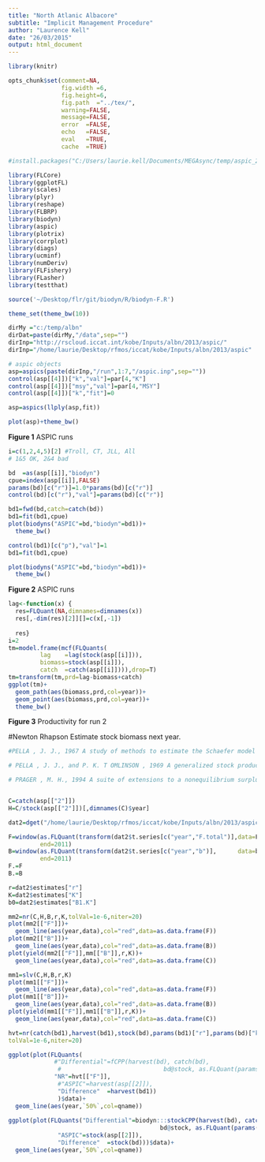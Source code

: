 ```yaml
---
title: "North Atlanic Albacore"
subtitle: "Implicit Management Procedure"
author: "Laurence Kell"
date: "26/03/2015"
output: html_document
---
```


```r
library(knitr)

opts_chunk$set(comment=NA, 
               fig.width =6, 
               fig.height=6,
               fig.path  ="../tex/",
               warning=FALSE, 
               message=FALSE, 
               error  =FALSE, 
               echo   =FALSE, 
               eval   =TRUE,
               cache  =TRUE)
```

```r
#install.packages("C:/Users/laurie.kell/Documents/MEGAsync/temp/aspic_2.0.1.tar.gz",repos=NULL,type="source",INSTALL_opts=c("--no-multiarch"))

library(FLCore)
library(ggplotFL)
library(scales)
library(plyr)
library(reshape)
library(FLBRP)
library(biodyn)
library(aspic)
library(plotrix)
library(corrplot)
library(diags)
library(ucminf)
library(numDeriv)
library(FLFishery)
library(FLasher)
library(testthat)

source('~/Desktop/flr/git/biodyn/R/biodyn-F.R')

theme_set(theme_bw(10))

dirMy ="c:/temp/albn"
dirDat=paste(dirMy,"/data",sep="")
dirInp="http://rscloud.iccat.int/kobe/Inputs/albn/2013/aspic/"
dirInp="/home/laurie/Desktop/rfmos/iccat/kobe/Inputs/albn/2013/aspic"
```


```r
# aspic objects
asp=aspics(paste(dirInp,"/run",1:7,"/aspic.inp",sep=""))
control(asp[[4]])["k","val"]=par[4,"K"]
control(asp[[4]])["msy","val"]=par[4,"MSY"]
control(asp[[4]])["k","fit"]=0

asp=aspics(llply(asp,fit))
```


```r
plot(asp)+theme_bw()
```

**Figure 1** ASPIC runs


```r
i=c(1,2,4,5)[2] #Troll, CT, JLL, All
# 1&5 OK, 2&4 bad

bd  =as(asp[[i]],"biodyn")
cpue=index(asp[[i]],FALSE)
params(bd)[c("r")]=1.0*params(bd)[c("r")]
control(bd)[c("r"),"val"]=params(bd)[c("r")]

bd1=fwd(bd,catch=catch(bd))
bd1=fit(bd1,cpue)
plot(biodyns("ASPIC"=bd,"biodyn"=bd1))+
  theme_bw()

control(bd1)[c("p"),"val"]=1
bd1=fit(bd1,cpue)

plot(biodyns("ASPIC"=bd,"biodyn"=bd1))+
  theme_bw()
```


**Figure 2** ASPIC runs

```r
lag<-function(x) {
  res=FLQuant(NA,dimnames=dimnames(x))
  res[,-dim(res)[2]][]=c(x[,-1])
  
  res}
i=2
tm=model.frame(mcf(FLQuants(
         lag    =lag(stock(asp[[i]])),
         biomass=stock(asp[[i]]),
         catch  =catch(asp[[i]]))),drop=T)
tm=transform(tm,prd=lag-biomass+catch)
ggplot(tm)+
  geom_path(aes(biomass,prd,col=year))+
  geom_point(aes(biomass,prd,col=year))+
  theme_bw()
```

**Figure 3** Productivity for run 2


#Newton Rhapson
Estimate stock biomass next year.
```r
#PELLA , J. J., 1967 A study of methods to estimate the Schaefer model parameters with special reference to the yellowfin tuna fishery in the eastern tropical Pacific ocean. University of Washington, Seattle.

# PELLA , J. J., and P. K. T OMLINSON , 1969 A generalized stock production model. Bulletin of the Inter-American Tropical Tuna Commission 13: 419-496.

# PRAGER , M. H., 1994 A suite of extensions to a nonequilibrium surplus-production model. U. S. Fishery Bulletin 92: 374-389.


C=catch(asp[["2"]])
H=C/stock(asp[["2"]])[,dimnames(C)$year]

dat2=dget("/home/laurie/Desktop/rfmos/iccat/kobe/Inputs/albn/2013/aspic/run2/aspic.rdat")

F=window(as.FLQuant(transform(dat2$t.series[c("year","F.total")],data=F.total)[,-2]),
         end=2011)
B=window(as.FLQuant(transform(dat2$t.series[c("year","b")],      data=b      )[,-2]),
         end=2011)
F.=F
B.=B

r=dat2$estimates["r"]
K=dat2$estimates["K"]
b0=dat2$estimates["B1.K"]
```

```r
mm2=nr(C,H,B,r,K,tolVal=1e-6,niter=20)
plot(mm2[["F"]])+
  geom_line(aes(year,data),col="red",data=as.data.frame(F))
plot(mm2[["B"]])+
  geom_line(aes(year,data),col="red",data=as.data.frame(B))
plot(yield(mm2[["F"]],mm[["B"]],r,K))+
  geom_line(aes(year,data),col="red",data=as.data.frame(C))
```

```r
mm1=slv(C,H,B,r,K)
plot(mm1[["F"]])+
  geom_line(aes(year,data),col="red",data=as.data.frame(F))
plot(mm1[["B"]])+
  geom_line(aes(year,data),col="red",data=as.data.frame(B))
plot(yield(mm1[["F"]],mm1[["B"]],r,K))+
  geom_line(aes(year,data),col="red",data=as.data.frame(C))
```

```r
hvt=nr(catch(bd1),harvest(bd1),stock(bd),params(bd1)["r"],params(bd)["k"],
tolVal=1e-6,niter=20)

ggplot(plot(FLQuants(
             #"Differential"=fCPP(harvest(bd), catch(bd), 
              #                             bd@stock, as.FLQuant(params(bd)[c("r","k")])),
             "NR"=hvt[["F"]],
              #"ASPIC"=harvest(asp[[2]]),
              "Difference"  =harvest(bd1))
              )$data)+
  geom_line(aes(year,`50%`,col=qname))
  
ggplot(plot(FLQuants("Differential"=biodyn:::stockCPP(harvest(bd), catch(bd), 
                                           bd@stock, as.FLQuant(params(bd)[c("r","k")])),
              "ASPIC"=stock(asp[[2]]),
              "Difference"  =stock(bd)))$data)+
  geom_line(aes(year,`50%`,col=qname))
```

